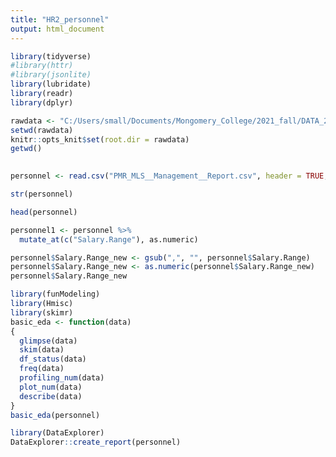 ```yaml
---
title: "HR2_personnel"
output: html_document
---
```




```r

library(tidyverse)
#library(httr)
#library(jsonlite)
library(lubridate)
library(readr)   
library(dplyr)
```




```r

rawdata <- "C:/Users/small/Documents/Mongomery_College/2021_fall/DATA_205/datasets"
setwd(rawdata)
knitr::opts_knit$set(root.dir = rawdata)
getwd()
  
```


```r

personnel <- read.csv("PMR_MLS__Management__Report.csv", header = TRUE, fileEncoding="UTF-8-BOM")

```

```r
str(personnel)

```

```r
head(personnel)
```



```r
personnel1 <- personnel %>% 
  mutate_at(c("Salary.Range"), as.numeric)
```




```r
personnel$Salary.Range_new <- gsub(",", "", personnel$Salary.Range)
personnel$Salary.Range_new <- as.numeric(personnel$Salary.Range_new)
personnel$Salary.Range_new
```




```r
library(funModeling) 
library(Hmisc)
library(skimr)
basic_eda <- function(data)
{
  glimpse(data)
  skim(data)
  df_status(data)
  freq(data)
  profiling_num(data)
  plot_num(data)
  describe(data)
}
basic_eda(personnel)
```






```r

library(DataExplorer)
DataExplorer::create_report(personnel)

```





